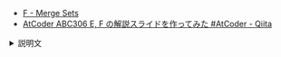 
<Meta title="ABC306/ABC306-F" />
<Slide src={Png} layout="fullscreen" />

- [F \- Merge Sets](https://atcoder.jp/contests/abc306/tasks/abc306_f)
- [AtCoder ABC306 E, F の解説スライドを作ってみた \#AtCoder \- Qiita](https://qiita.com/hossie/items/a4f203492c9c4f7dce18)

<details>
<summary>説明文</summary>

</details>
